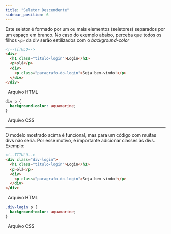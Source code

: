 ```yaml
---
title: "Seletor Descendente"
sidebar_position: 6
---
```


Este seletor é formado por um ou mais elementos (seletores) separados por um espaço em branco. No caso do exemplo abaixo, perceba que todos os filhos `<p>` da div serão estilizados com o _background-color_

```html
<!--TÍTULO-->
<div>
  <h1 class="titulo-login">Login</h1>
  <p>olá</p>
  <div>
    <p class="paragrafo-do-login">Seja bem-vindo!</p>
  </div>
</div>
```

&nbsp;
Arquivo HTML
&nbsp;

```css
div p {
  background-color: aquamarine;
}
```

&nbsp;
Arquivo CSS
&nbsp;

---

O modelo mostrado acima é funcional, mas para um código com muitas divs não seria. Por esse motivo, é importante adicionar classes às divs. Exemplo:

```html
<!--TÍTULO-->
<div class="div-login">
  <h1 class="titulo-login">Login</h1>
  <p>olá</p>
  <div>
    <p class="paragrafo-do-login">Seja bem-vindo!</p>
  </div>
</div>
```

&nbsp;
Arquivo HTML
&nbsp;

```css
.div-login p {
  background-color: aquamarine;
}
```

&nbsp;
Arquivo CSS
&nbsp;
